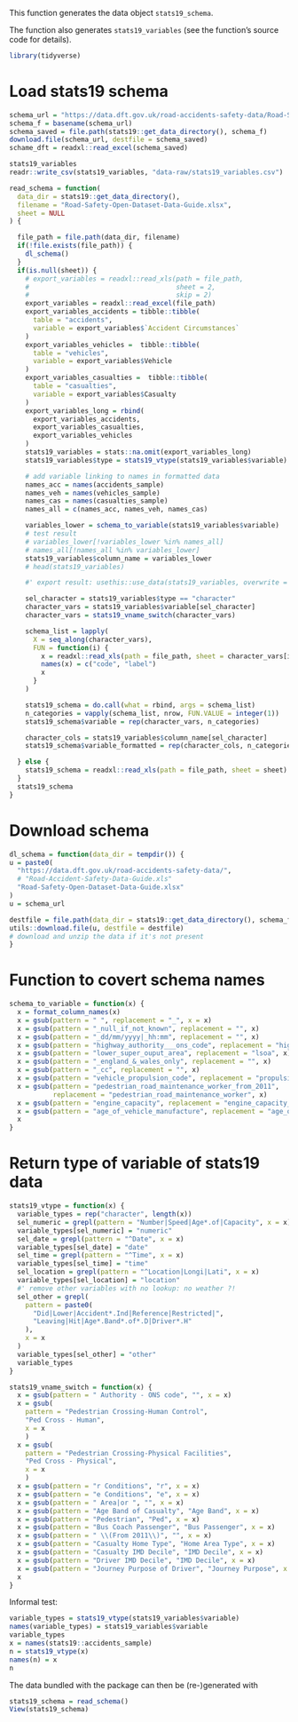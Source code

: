 This function generates the data object `stats19_schema`.

The function also generates `stats19_variables` (see the function's source code
for details).

```r
library(tidyverse)
```


# Load stats19 schema

```r
schema_url = "https://data.dft.gov.uk/road-accidents-safety-data/Road-Safety-Open-Dataset-Data-Guide.xlsx"
schema_f = basename(schema_url)
schema_saved = file.path(stats19::get_data_directory(), schema_f)
download.file(schema_url, destfile = schema_saved)
schame_dft = readxl::read_excel(schema_saved)

stats19_variables
readr::write_csv(stats19_variables, "data-raw/stats19_variables.csv")

read_schema = function(
  data_dir = stats19::get_data_directory(),
  filename = "Road-Safety-Open-Dataset-Data-Guide.xlsx",
  sheet = NULL
) {

  file_path = file.path(data_dir, filename)
  if(!file.exists(file_path)) {
    dl_schema()
  }
  if(is.null(sheet)) {
    # export_variables = readxl::read_xls(path = file_path,
    #                                     sheet = 2,
    #                                     skip = 2)
    export_variables = readxl::read_excel(file_path)
    export_variables_accidents = tibble::tibble(
      table = "accidents",
      variable = export_variables$`Accident Circumstances`
    )
    export_variables_vehicles =  tibble::tibble(
      table = "vehicles",
      variable = export_variables$Vehicle
    )
    export_variables_casualties =  tibble::tibble(
      table = "casualties",
      variable = export_variables$Casualty
    )
    export_variables_long = rbind(
      export_variables_accidents,
      export_variables_casualties,
      export_variables_vehicles
    )
    stats19_variables = stats::na.omit(export_variables_long)
    stats19_variables$type = stats19_vtype(stats19_variables$variable)

    # add variable linking to names in formatted data
    names_acc = names(accidents_sample)
    names_veh = names(vehicles_sample)
    names_cas = names(casualties_sample)
    names_all = c(names_acc, names_veh, names_cas)

    variables_lower = schema_to_variable(stats19_variables$variable)
    # test result
    # variables_lower[!variables_lower %in% names_all]
    # names_all[!names_all %in% variables_lower]
    stats19_variables$column_name = variables_lower
    # head(stats19_variables)

    #' export result: usethis::use_data(stats19_variables, overwrite = TRUE)

    sel_character = stats19_variables$type == "character"
    character_vars = stats19_variables$variable[sel_character]
    character_vars = stats19_vname_switch(character_vars)

    schema_list = lapply(
      X = seq_along(character_vars),
      FUN = function(i) {
        x = readxl::read_xls(path = file_path, sheet = character_vars[i])
        names(x) = c("code", "label")
        x
      }
    )

    stats19_schema = do.call(what = rbind, args = schema_list)
    n_categories = vapply(schema_list, nrow, FUN.VALUE = integer(1))
    stats19_schema$variable = rep(character_vars, n_categories)

    character_cols = stats19_variables$column_name[sel_character]
    stats19_schema$variable_formatted = rep(character_cols, n_categories)

  } else {
    stats19_schema = readxl::read_xls(path = file_path, sheet = sheet)
  }
  stats19_schema
}
```

# Download schema

```r
dl_schema = function(data_dir = tempdir()) {
u = paste0(
  "https://data.dft.gov.uk/road-accidents-safety-data/",
  # "Road-Accident-Safety-Data-Guide.xls"
  "Road-Safety-Open-Dataset-Data-Guide.xlsx"
)
u = schema_url 

destfile = file.path(data_dir = stats19::get_data_directory(), schema_f)
utils::download.file(u, destfile = destfile)
# download and unzip the data if it's not present
}
```

# Function to covert schema names

```r
schema_to_variable = function(x) {
  x = format_column_names(x)
  x = gsub(pattern = " ", replacement = "_", x = x)
  x = gsub(pattern = "_null_if_not_known", replacement = "", x)
  x = gsub(pattern = "_dd/mm/yyyy|_hh:mm", replacement = "", x)
  x = gsub(pattern = "highway_authority___ons_code", replacement = "highway", x)
  x = gsub(pattern = "lower_super_ouput_area", replacement = "lsoa", x)
  x = gsub(pattern = "_england_&_wales_only", replacement = "", x)
  x = gsub(pattern = "_cc", replacement = "", x)
  x = gsub(pattern = "vehicle_propulsion_code", replacement = "propulsion_code", x)
  x = gsub(pattern = "pedestrian_road_maintenance_worker_from_2011",
           replacement = "pedestrian_road_maintenance_worker", x)
  x = gsub(pattern = "engine_capacity", replacement = "engine_capacity_cc", x)
  x = gsub(pattern = "age_of_vehicle_manufacture", replacement = "age_of_vehicle", x)
  x
}
```

# Return type of variable of stats19 data

```r
stats19_vtype = function(x) {
  variable_types = rep("character", length(x))
  sel_numeric = grepl(pattern = "Number|Speed|Age*.of|Capacity", x = x)
  variable_types[sel_numeric] = "numeric"
  sel_date = grepl(pattern = "^Date", x = x)
  variable_types[sel_date] = "date"
  sel_time = grepl(pattern = "^Time", x = x)
  variable_types[sel_time] = "time"
  sel_location = grepl(pattern = "^Location|Longi|Lati", x = x)
  variable_types[sel_location] = "location"
  #' remove other variables with no lookup: no weather ?!
  sel_other = grepl(
    pattern = paste0(
      "Did|Lower|Accident*.Ind|Reference|Restricted|",
      "Leaving|Hit|Age*.Band*.of*.D|Driver*.H"
    ),
    x = x
  )
  variable_types[sel_other] = "other"
  variable_types
}

stats19_vname_switch = function(x) {
  x = gsub(pattern = " Authority - ONS code", "", x = x)
  x = gsub(
    pattern = "Pedestrian Crossing-Human Control",
    "Ped Cross - Human",
    x = x
    )
  x = gsub(
    pattern = "Pedestrian Crossing-Physical Facilities",
    "Ped Cross - Physical",
    x = x
    )
  x = gsub(pattern = "r Conditions", "r", x = x)
  x = gsub(pattern = "e Conditions", "e", x = x)
  x = gsub(pattern = " Area|or ", "", x = x)
  x = gsub(pattern = "Age Band of Casualty", "Age Band", x = x)
  x = gsub(pattern = "Pedestrian", "Ped", x = x)
  x = gsub(pattern = "Bus Coach Passenger", "Bus Passenger", x = x)
  x = gsub(pattern = " \\(From 2011\\)", "", x = x)
  x = gsub(pattern = "Casualty Home Type", "Home Area Type", x = x)
  x = gsub(pattern = "Casualty IMD Decile", "IMD Decile", x = x)
  x = gsub(pattern = "Driver IMD Decile", "IMD Decile", x = x)
  x = gsub(pattern = "Journey Purpose of Driver", "Journey Purpose", x = x)
  x
}
```

Informal test:

```r
variable_types = stats19_vtype(stats19_variables$variable)
names(variable_types) = stats19_variables$variable
variable_types
x = names(stats19::accidents_sample)
n = stats19_vtype(x)
names(n) = x
n
```

The data bundled with the package can then be (re-)generated with

```r
stats19_schema = read_schema()
View(stats19_schema)
```
